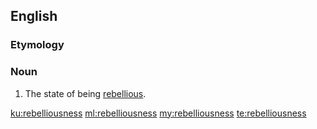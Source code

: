 ==English==

===Etymology===
{{suffix|rebellious|ness}}

===Noun===
{{en-noun|-}}

# The state of being [[rebellious]].

[[ku:rebelliousness]]
[[ml:rebelliousness]]
[[my:rebelliousness]]
[[te:rebelliousness]]